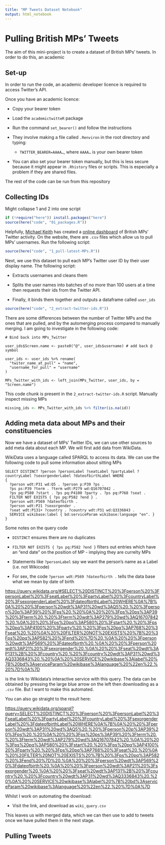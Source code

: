 ```yaml
---
title: "MP Tweets Dataset Notebook"
output: html_notebook
---
```


# Pulling British MPs' Tweets

The aim of this mini-project is to create a dataset of British MPs' tweets. In order to do this, an academic

## Set-up

In order to run the code, an academic developer licence is required to access Twitter's API.

Once you have an academic licence:

-   Copy your bearer token

-   Load the `academictwitteR` package

-   Run the command `set_bearer()` and follow the instructions

-   They involve making a file called `.Renviron` in the root directory and typing:

    -   `TWITTER_BEARER=AAAA…`, where `AAAA…` is your own bearer token

-   You can also set your bearer token manually, but this is less secure because it might appear in `.Rhistory` files or scripts. This is especially a problem if they are shared files.

The rest of the code can be run from this repository

## Collecting IDs

Might collapse 1 and 2 into one script

```r
if (!require("here")) install.packages("here")
source(here("code", "01_packages.R"))
```

Helpfully, [Michael Keith](https://www.michaelkeith.co.uk/) has created a [online dashboard](https://www.politics-social.com/) of British MPs' Twitter activity. On the website, there are `.csv` files which allow us to pull MPs' usernames. Run the following script:

```r
source(here("code", "1_pull-latest-MPs.R"))
```

Next, we use this dataset to pull each MP's Twitter user ID by their user display name. The following script:

-   Extracts usernames and cleans them

-   Splits the user names into batches of no more than 100 users at a time then requests their ids from the Twitter API.

-   Finally, it binds them together and outputs a dataframe called `user_ids`

```r
source(here("code", "2_extract-twitter-ids.R"))
```

There are some differences between the number of Twitter MPs and the ones that are pulled, and by the automerging process compared to manually merging. I am going to investigate in the following code:

    # Bind back into MPs_Twitter 

    user_ids$Screen.name <- paste0("@", user_ids$username) # add back @ symbol 

    user_ids <- user_ids %>% rename(
      "twiter_name_at_pull" = "name",
      "username_for_pull" = "username"
    )

    MPs_Twitter_with_ids <- left_join(MPs_Twitter, user_ids, by = "Screen.name")

This code chunk is present in the `2_extract-twitter-ids.R` script. Manually inspect missing MPs

```r
missing_ids <- MPs_Twitter_with_ids %>% filter(is.na(id))
```

## Adding meta data about MPs and their constituencies

Now we have a dataset of MPs' Twitter IDs, we can use other sources to add meta data about each MP. We will first add data from WikiData.

WikiData uses a language called SPARQL to access its data. We can use the following code to pull some information about sitting MPs

    SELECT DISTINCT ?person ?personLabel ?seatLabel ?partyLabel ?countryLabel ?sexorgenderLabel ?dateofbirthLabel WHERE
    {
      ?person wdt:P31 wd:Q5 . ?person p:P39 ?ps . 
      ?ps ps:P39 ?term . ?term wdt:P279 wd:Q16707842 .
      ?ps pq:P580 ?start . ?ps pq:P4100 ?party . ?ps pq:P768 ?seat . 
      FILTER NOT EXISTS { ?ps pq:P582 ?end } .
      ?person wdt:P569 ?dateofbirth .
      ?person wdt:P21 ?sexorgender .
      ?seat wdt:P131+ ?country . ?country wdt:P31 wd:Q3336843 . 
      SERVICE wikibase:label { bd:serviceParam wikibase:language "en". }
    }

Some notes on the query code

-   `DISTINCT` ensures there are no duplicates

-   `FILTER NOT EXISTS { ?ps pq:P582 ?end }` filters out entries which have an "end date" on the position of MP - implying they are currelty MPs

-   Statements like `?personLabel` say we want the person's name as a Label (i.e. not Wikicode)

-   For sex, the code `?person wdt:P569 ?dateofbirth .` tells the data base what we mean by date of birth

<https://query.wikidata.org/#SELECT%20DISTINCT%20%3Fperson%20%3FpersonLabel%20%3FseatLabel%20%3FpartyLabel%20%3FcountryLabel%20%3FsexorgenderLabel%20%3FdateofbirthLabel%20WHERE%0A%7B%0A%20%20%3Fperson%20wdt%3AP31%20wd%3AQ5%20.%20%3Fperson%20p%3AP39%20%3Fps%20.%20%0A%20%20%3Fps%20ps%3AP39%20%3Fterm%20.%20%3Fterm%20wdt%3AP279%20wd%3AQ16707842%20.%0A%20%20%3Fps%20pq%3AP580%20%3Fstart%20.%20%3Fps%20pq%3AP4100%20%3Fparty%20.%20%3Fps%20pq%3AP768%20%3Fseat%20.%20%0A%20%20FILTER%20NOT%20EXISTS%20%7B%20%3Fps%20pq%3AP582%20%3Fend%20%7D%20.%0A%20%20%3Fperson%20wdt%3AP569%20%3Fdateofbirth%20.%0A%20%20%3Fperson%20wdt%3AP21%20%3Fsexorgender%20.%0A%20%20%3Fseat%20wdt%3AP131%2B%20%3Fcountry%20.%20%3Fcountry%20wdt%3AP31%20wd%3AQ3336843%20.%20%0A%20%20SERVICE%20wikibase%3Alabel%20%7B%20bd%3AserviceParam%20wikibase%3Alanguage%20%22en%22.%20%7D%0A%7D>

is the link to Wikidata's interactive service with this query. The data can be obtained by pressing the large blue arrow on the left then downloading as a `.csv` file. But I want to make this automated.

You can also go straight to the result here:

<https://query.wikidata.org/sparql?query=SELECT%20DISTINCT%20%3Fperson%20%3FpersonLabel%20%3FseatLabel%20%3FpartyLabel%20%3FcountryLabel%20%3FsexorgenderLabel%20%3FdateofbirthLabel%20WHERE%0A%7B%0A%20%20%3Fperson%20wdt%3AP31%20wd%3AQ5%20.%20%3Fperson%20p%3AP39%20%3Fps%20.%20%0A%20%20%3Fps%20ps%3AP39%20%3Fterm%20.%20%3Fterm%20wdt%3AP279%20wd%3AQ16707842%20.%0A%20%20%3Fps%20pq%3AP580%20%3Fstart%20.%20%3Fps%20pq%3AP4100%20%3Fparty%20.%20%3Fps%20pq%3AP768%20%3Fseat%20.%20%0A%20%20FILTER%20NOT%20EXISTS%20%7B%20%3Fps%20pq%3AP582%20%3Fend%20%7D%20.%0A%20%20%3Fperson%20wdt%3AP569%20%3Fdateofbirth%20.%0A%20%20%3Fperson%20wdt%3AP21%20%3Fsexorgender%20.%0A%20%20%3Fseat%20wdt%3AP131%2B%20%3Fcountry%20.%20%3Fcountry%20wdt%3AP31%20wd%3AQ3336843%20.%20%0A%20%20SERVICE%20wikibase%3Alabel%20%7B%20bd%3AserviceParam%20wikibase%3Alanguage%20%22en%22.%20%7D%0A%7D>

Whilst I work on automating the download:

-   Visit the link, and download as `wiki_query.csv`

This leaves us with merged data, which we can then use to add to tweets once we have pulled them in the next stage.

## Pulling Tweets
